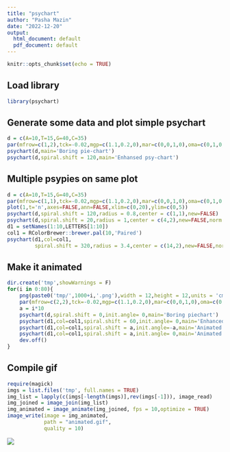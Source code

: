 ```yaml
---
title: "psychart"
author: "Pasha Mazin"
date: "2022-12-20"
output:
  html_document: default
  pdf_document: default
---
```


```r
knitr::opts_chunk$set(echo = TRUE)
```


## Load library
```r
library(psychart)
```

## Generate some data and plot simple psychart
```r
d = c(A=10,T=15,G=40,C=35)
par(mfrow=c(1,2),tck=-0.02,mgp=c(1.1,0.2,0),mar=c(0,0,1,0),oma=c(0,1,0,1))
psychart(d,main='Boring pie-chart')
psychart(d,spiral.shift = 120,main='Enhansed psy-chart')
```
## Multiple psypies on same plot
```r
d = c(A=10,T=15,G=40,C=35)
par(mfrow=c(1,1),tck=-0.02,mgp=c(1.1,0.2,0),mar=c(0,0,1,0),oma=c(0,1,0,1))
plot(1,t='n',axes=FALSE,ann=FALSE,xlim=c(0,20),ylim=c(0,5))
psychart(d,spiral.shift = 120,radius = 0.8,center = c(1,1),new=FALSE)
psychart(d,spiral.shift = 20,radius = 1,center = c(4,2),new=FALSE,norm.radius = F,border='black')
d1 = setNames(1:10,LETTERS[1:10])
col1 = RColorBrewer::brewer.pal(10,'Paired')
psychart(d1,col=col1,
         spiral.shift = 320,radius = 3.4,center = c(14,2),new=FALSE,norm.radius = TRUE,tck.length = 0.1)

```

## Make it animated
```r
dir.create('tmp',showWarnings = F)
for(i in 0:80){
	png(paste0('tmp/',1000+i,'.png'),width = 12,height = 12,units = 'cm',res = 150)
	par(mfrow=c(2,2),tck=-0.02,mgp=c(1.1,0.2,0),mar=c(0,0,1,0),oma=c(0,1,0,1))
	a = i*10
	psychart(d,spiral.shift = 0,init.angle= 0,main='Boring piechart')
	psychart(d1,col=col1,spiral.shift = 60,init.angle= 0,main='Enhanced psychart')
	psychart(d1,col=col1,spiral.shift = a,init.angle=-a,main='Animated psychart')
	psychart(d1,col=col1,spiral.shift = a,init.angle= 0,main='Animated psychart')
	dev.off()
}
```
## Compile gif
```r
require(magick)
imgs = list.files('tmp', full.names = TRUE)
img_list = lapply(c(imgs[-length(imgs)],rev(imgs[-1])), image_read)
img_joined = image_join(img_list)
img_animated = image_animate(img_joined, fps = 10,optimize = TRUE)
image_write(image = img_animated,
            path = "animated.gif",
            quality = 10)
```
![](animated.gif)
